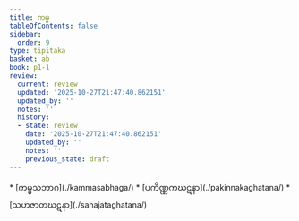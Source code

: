 ```yaml
---
title: ကမ္မ
tableOfContents: false
sidebar:
  order: 9
type: tipitaka
basket: ab
book: p1-1
review:
  current: review
  updated: '2025-10-27T21:47:40.862151'
  updated_by: ''
  notes: ''
  history:
  - state: review
    date: '2025-10-27T21:47:40.862151'
    updated_by: ''
    notes: ''
    previous_state: draft
---
```



<ReviewStatus review={frontmatter.review} showDetails={true} />

<HypothesisAnnotation frontmatter={frontmatter} />

<DynamicBreadcrumb />



<TableOfContents book="p1-1">
* [ကမ္မသဘာဂ](./kammasabhaga/)
* [ပကိဏ္ဏကဃဋနာ](./pakinnakaghatana/)
* [သဟဇာတဃဋနာ](./sahajataghatana/)
</TableOfContents>